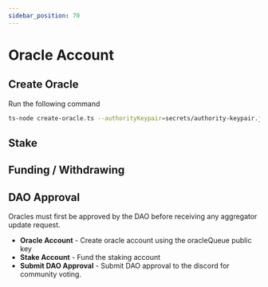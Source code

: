```yaml
---
sidebar_position: 70
---
```


# Oracle Account

## Create Oracle

Run the following command

```bash
ts-node create-oracle.ts --authorityKeypair=secrets/authority-keypair.json --queuePubkey="HXyq4Jmue3nPB1DDfmf8gaG5aiVT1Ydw3qCJfFzYSGhy"
```

## Stake

## Funding / Withdrawing

## DAO Approval

Oracles must first be approved by the DAO before receiving any aggregator update request.

- **Oracle Account** - Create oracle account using the oracleQueue public key
- **Stake Account** - Fund the staking account
- **Submit DAO Approval** - Submit DAO approval to the discord for community voting.


<!-- TO DO: Update this with activities like create oracle account, stake , etc-->

<MarkdownImage img="/img/adding_new_oracles.png" unstyled />
